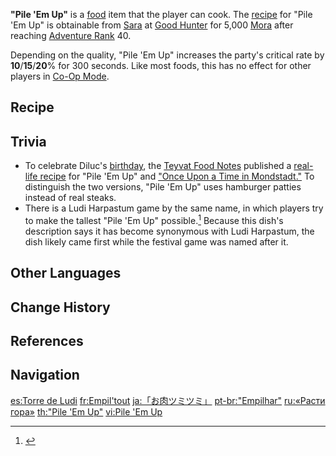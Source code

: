 {{Food Infobox
|id              = 108056
|name            = "Pile 'Em Up"
|description     = A rich, meaty dish.
|desc_basic      = Originally a [[Mondstadt]] dish made of steaks, potatoes, and cheese, it has since become synonymous with [[Ludi Harpastum]].
|desc_delicious  = Piled in just the right way to be both aesthetically pleasing and delicious all the way through. I wonder if we can pile it a little higher...
|desc_suspicious = The meat must have been stacked wrong... Yeah, that's it. Now, can this actually be served...?
|type            = ATK-Boosting Dishes
|effectType      = CRIT Rate Up
|effect          = Increases all party members' CRIT Rate by (var1)% for 300s.
|eff_att1        = CRIT Rate
|eff_suspicious1 = 10
|eff_basic1      = 15
|eff_delicious1  = 20
|quality         = 3
|variant         = "Once Upon a Time in Mondstadt"
|region          = Mondstadt
|recipe          = Sold by [[Sara]]
}}
'''"Pile 'Em Up"''' is a [[food]] item that the player can cook. The [[recipe]] for "Pile 'Em Up" is obtainable from [[Sara]] at [[Good Hunter]] for 5,000 [[Mora]] after reaching [[Adventure Rank]] 40.

Depending on the quality, "Pile 'Em Up" increases the party's critical rate by '''10'''/'''15'''/'''20'''% for 300 seconds. Like most foods, this has no effect for other players in [[Co-Op Mode]].

{{Special Dish|Diluc|"Once Upon a Time in Mondstadt"}}

==Recipe==
{{Recipe
|type = Cooking
|Raw Meat = 3
|Potato = 3
|Small Lamp Grass = 1
|Cheese = 1
|sort = Raw Meat;Potato;Small Lamp Grass;Cheese
}}

==Trivia==
*To celebrate Diluc's [[birthday]], the [[Teyvat Food Notes]] published a [https://ys.mihoyo.com/main/news/detail/15367 real-life recipe] for "Pile 'Em Up" and [["Once Upon a Time in Mondstadt"|"Once Upon a Time in Mondstadt."]] To distinguish the two versions, "Pile 'Em Up" uses hamburger patties instead of real steaks.
*There is a Ludi Harpastum game by the same name, in which players try to make the tallest "Pile 'Em Up" possible.<ref>{{Ref/Manga|9|note=Part 1}}</ref> Because this dish's description says it has become synonymous with Ludi Harpastum, the dish likely came first while the festival game was named after it.

==Other Languages==
{{Other Languages
|en      = "Pile 'Em Up"
|zhs     = 「堆高高」
|zhs_rm  = "Duī Gāogāo"
|zht     = 「堆高高」
|zht_rm  = "Duī Gāogāo"
|zh_tl   = "Stack Higher and Higher"
|ja      = 「お{{Rubi|肉|にく}}ツミツミ」
|ja_rm   = "Oniku Tsumitsumi"
|ja_tl   = "Pile Up Meat"
|ko      = 「높이 쌓기」
|ko_rm   = "Nop-i Ssatgi"
|ko_tl   = "Pile Up High"
|es      = Torre de Ludi
|es_tl   = Ludi Tower
|fr      = Empil'tout
|fr_tl   = Pile Everything Up
|ru      = «Расти гора»
|ru_tl   = "Grow, Mountain"
|th      = "Pile 'Em Up"
|vi      = Pile 'Em Up
|de      = Hochgestapeltes
|de_tl   = High-Stacked
|id      = "Pile 'Em Up"
|pt      = "Empilhar"
|pt_tl   = "Pile Up"
|tr      = Festival Kulesi
|tr_tl   = Festival Tower
|it      = Stratosferico del Ludi
|it_tl   = Ludi [Harpastum]'s Stratospheric
}}

==Change History==
{{Change History|1.0}}

==References==
{{Reflist|1}}

==Navigation==
{{Food Navbox}}

[[es:Torre de Ludi]]
[[fr:Empil'tout]]
[[ja:「お肉ツミツミ」]]
[[pt-br:"Empilhar"]]
[[ru:«Расти гора»]]
[[th:"Pile 'Em Up"]]
[[vi:Pile 'Em Up]]